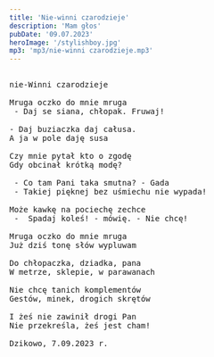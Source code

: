 ```yaml
---
title: 'Nie-winni czarodzieje'
description: 'Mam głos'
pubDate: '09.07.2023'
heroImage: '/stylishboy.jpg'
mp3: 'mp3/nie-winni czarodzieje.mp3'
---
```

<pre>

nie-Winni czarodzieje

Mruga oczko do mnie mruga
 - Daj se siana, chłopak. Fruwaj!

- Daj buziaczka daj całusa. 
A ja w pole daję susa

Czy mnie pytał kto o zgodę 
Gdy obcinał krótką modę?

 - Co tam Pani taka smutna? - Gada
 - Takiej pięknej bez uśmiechu nie wypada!

Może kawkę na pociechę zechce
 -  Spadaj koleś! - mówię. - Nie chcę!

Mruga oczko do mnie mruga
Już dziś tonę słów wypluwam

Do chłopaczka, dziadka, pana
W metrze, sklepie, w parawanach

Nie chcę tanich komplementów
Gestów, minek, drogich skrętów

I żeś nie zawinił drogi Pan
Nie przekreśla, żeś jest cham!

Dzikowo, 7.09.2023 r.

</pre>
